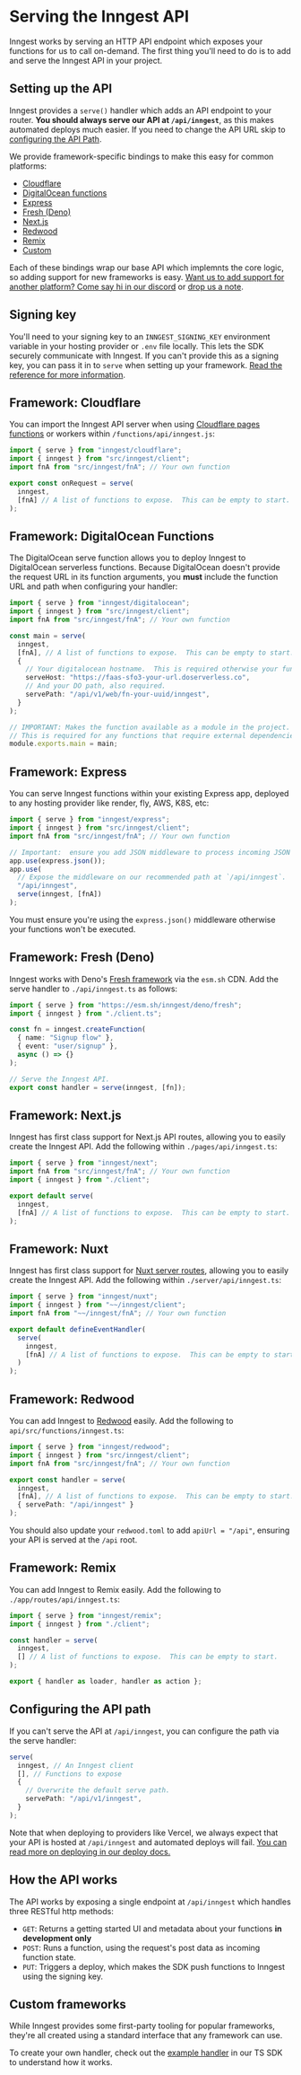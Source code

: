 # Serving the Inngest API

Inngest works by serving an HTTP API endpoint which exposes your functions for us to call on-demand.
The first thing you'll need to do is to add and serve the Inngest API in your project.

## Setting up the API

Inngest provides a `serve()` handler which adds an API endpoint to your router.  **You should always
serve our API at `/api/inngest`**, as this makes automated deploys much easier.  If you need to
change the API URL skip to [configuring the API Path](#configuring-the-api-path).

We provide framework-specific bindings to make this easy for common platforms:

- [Cloudflare](#framework-cloudflare)
- [DigitalOcean functions](#framework-digital-ocean-functions)
- [Express](#framework-express)
- [Fresh (Deno)](#framework-fresh-deno)
- [Next.js](#framework-next-js)
- [Redwood](#framework-redwood)
- [Remix](#framework-remix)
- [Custom](#custom-frameworks)

Each of these bindings wrap our base API which implemnts the core logic, so adding support for new
frameworks is easy.  [Want us to add support for another platform?  Come say hi in our discord](/discord)
or [drop us a note](/contact).

## Signing key

You'll need to your signing key to an `INNGEST_SIGNING_KEY` environment variable in your hosting
provider or `.env` file locally.  This lets the SDK securely communicate with Inngest.  If you can't
provide this as a signing key, you can pass it in to `serve` when setting up your framework.  [Read
the reference for more information](/docs/sdk/reference/serve#reference).

## Framework: Cloudflare

You can import the Inngest API server when using <a href="https://developers.cloudflare.com/pages/platform/functions/" target="_blank" rel="nofollow">Cloudflare pages functions</a> or workers within `/functions/api/inngest.js`:

```typescript
import { serve } from "inngest/cloudflare";
import { inngest } from "src/inngest/client";
import fnA from "src/inngest/fnA"; // Your own function

export const onRequest = serve(
  inngest,
  [fnA] // A list of functions to expose.  This can be empty to start.
);
```


## Framework: DigitalOcean Functions

The DigitalOcean serve function allows you to deploy Inngest to DigitalOcean serverless functions.
Because DigitalOcean doesn't provide the request URL in its function arguments, you **must** include
the function URL and path when configuring your handler:

```typescript
import { serve } from "inngest/digitalocean";
import { inngest } from "src/inngest/client";
import fnA from "src/inngest/fnA"; // Your own function

const main = serve(
  inngest,
  [fnA], // A list of functions to expose.  This can be empty to start.
  {
    // Your digitalocean hostname.  This is required otherwise your functions won't work.
    serveHost: "https://faas-sfo3-your-url.doserverless.co",
    // And your DO path, also required.
    servePath: "/api/v1/web/fn-your-uuid/inngest",
  }
);

// IMPORTANT: Makes the function available as a module in the project.
// This is required for any functions that require external dependencies.
module.exports.main = main;
```

## Framework: Express

You can serve Inngest functions within your existing Express app, deployed to any hosting provider
like render, fly, AWS, K8S, etc:

```typescript
import { serve } from "inngest/express";
import { inngest } from "src/inngest/client";
import fnA from "src/inngest/fnA"; // Your own function

// Important:  ensure you add JSON middleware to process incoming JSON POST payloads.
app.use(express.json());
app.use(
  // Expose the middleware on our recommended path at `/api/inngest`.
  "/api/inngest",
  serve(inngest, [fnA])
);
```

You must ensure you're using the `express.json()` middleware otherwise your functions won't be
executed.

## Framework: Fresh (Deno)

Inngest works with Deno's <a href="https://fresh.deno.dev/" target="_blank" rel="nofollow">Fresh
framework</a> via the `esm.sh` CDN.  Add the serve handler to `./api/inngest.ts` as follows:

```typescript
import { serve } from "https://esm.sh/inngest/deno/fresh";
import { inngest } from "./client.ts";

const fn = inngest.createFunction(
  { name: "Signup flow" },
  { event: "user/signup" },
  async () => {}
);

// Serve the Inngest API.
export const handler = serve(inngest, [fn]);
```

## Framework: Next.js

Inngest has first class support for Next.js API routes, allowing you to easily create the Inngest API.
Add the following within `./pages/api/inngest.ts`:

```typescript
import { serve } from "inngest/next";
import fnA from "src/inngest/fnA"; // Your own function
import { inngest } from "./client";

export default serve(
  inngest,
  [fnA] // A list of functions to expose.  This can be empty to start.
);
```

## Framework: Nuxt <VersionBadge version="v0.9.2+" />

Inngest has first class support for [Nuxt server routes](https://nuxt.com/docs/guide/directory-structure/server#server-routes), allowing you to easily create the Inngest API.
Add the following within `./server/api/inngest.ts`:

```typescript
import { serve } from "inngest/nuxt";
import { inngest } from "~~/inngest/client";
import fnA from "~~/inngest/fnA"; // Your own function

export default defineEventHandler(
  serve(
    inngest,
    [fnA] // A list of functions to expose.  This can be empty to start.
  )
);
```

## Framework: Redwood

You can add Inngest to [Redwood](https://redwoodjs.com/) easily.  Add the following to
`api/src/functions/inngest.ts`:

```typescript
import { serve } from "inngest/redwood";
import { inngest } from "src/inngest/client";
import fnA from "src/inngest/fnA"; // Your own function

export const handler = serve(
  inngest,
  [fnA], // A list of functions to expose.  This can be empty to start.
  { servePath: "/api/inngest" }
);
```

You should also update your `redwood.toml` to add `apiUrl = "/api"`, ensuring your API is served
at the `/api` root.

## Framework: Remix

You can add Inngest to Remix easily.  Add the following to `./app/routes/api/inngest.ts`:

```typescript
import { serve } from "inngest/remix";
import { inngest } from "./client";

const handler = serve(
  inngest,
  [] // A list of functions to expose.  This can be empty to start.
);

export { handler as loader, handler as action };
```

## Configuring the API path

If you can't serve the API at `/api/inngest`, you can configure the path via the serve handler:

```typescript
serve(
  inngest, // An Inngest client
  [], // Functions to expose
  {
    // Overwrite the default serve path.
    servePath: "/api/v1/inngest",
  }
);
```

Note that when deploying to providers like Vercel, we always expect that your API is hosted at
`/api/inngest` and automated deploys will fail.  [You can read more on deploying in our deploy docs.](/docs/deploy)

## How the API works

The API works by exposing a single endpoint at `/api/inngest` which handles three RESTful http methods:

- `GET`:  Returns a getting started UI and metadata about your functions **in development only**
- `POST`:  Runs a function, using the request's post data as incoming function state.
- `PUT`:  Triggers a deploy, which makes the SDK push functions to Inngest using the signing key.

## Custom frameworks

While Inngest provides some first-party tooling for popular frameworks, they're all created using a standard interface that any framework can use.

To create your own handler, check out the [example handler](https://github.com/inngest/inngest-js/blob/main/src/examples/handler.ts) in our TS SDK to understand how it works.
